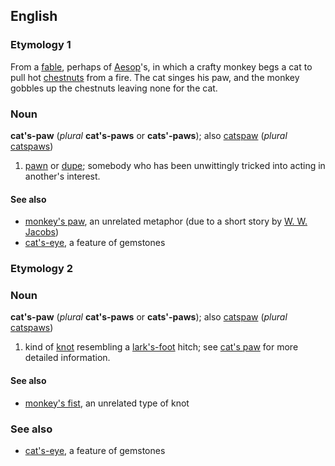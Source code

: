 {{wikipediapar|cat's paw}}
==English==
===Etymology 1===
From a [[fable]], perhaps of [[Wikipedia:Aesop|Aesop]]'s, in which a crafty monkey begs a cat to pull hot [[chestnut]]s from a fire. The cat singes his paw, and the monkey gobbles up the chestnuts leaving none for the cat.
===Noun===
'''cat<nowiki>'</nowiki>s-paw''' (''plural'' '''cat's-paws''' or '''cats'-paws'''); also [[catspaw]] (''plural'' [[catspaws]])
# [[pawn]] or [[dupe]]; somebody who has been unwittingly tricked into acting in another's interest. 
====See also====
*[[monkey's paw]], an unrelated metaphor (due to a short story by [[Wikipedia:W. W. Jacobs|W. W. Jacobs]])
*[[cat's-eye]], a feature of gemstones

===Etymology 2===
{{etystub}}
===Noun===
'''cat<nowiki>'</nowiki>s-paw''' (''plural'' '''cat's-paws''' or '''cats'-paws'''); also [[catspaw]] (''plural'' [[catspaws]])
# kind of [[knot]] resembling a [[lark's-foot]] hitch; see [[Wikipedia:cat's paw (knot)|cat's paw]] for more detailed information.

====See also====
*[[monkey's fist]], an unrelated type of knot

===See also===
*[[cat's-eye]], a feature of gemstones
